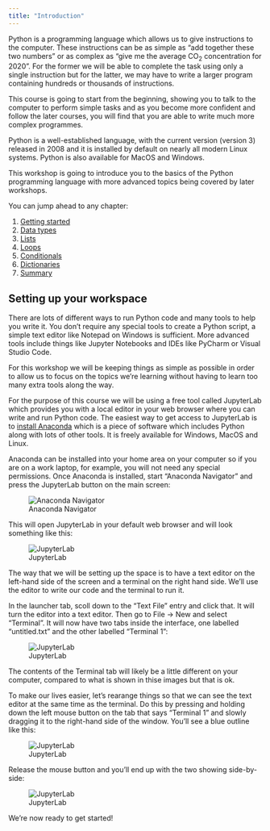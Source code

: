 ```yaml
---
title: "Introduction"
---
```


Python is a programming language which allows us to give instructions to the computer. These instructions can be as simple as "add together these two numbers" or as complex as "give me the average CO<sub>2</sub> concentration for 2020". For the former we will be able to complete the task using only a single instruction but for the latter, we may have to write a larger program containing hundreds or thousands of instructions.

This course is going to start from the beginning, showing you to talk to the computer to perform simple tasks and as you become more confident and follow the later courses, you will find that you are able to write much more complex programmes.

Python is a well-established language, with the current version (version 3) released in 2008 and it is installed by default on nearly all modern Linux systems. Python is also available for MacOS and Windows.

This workshop is going to introduce you to the basics of the Python programming language with more advanced topics being covered by later workshops.

You can jump ahead to any chapter:

1. [Getting started](./pages/01-getting-started.qmd)
2. [Data types](./pages/02-data-types.qmd)
3. [Lists](./pages/03-lists.qmd)
4. [Loops](./pages/04-loops.qmd)
5. [Conditionals](./pages/05-conditionals.qmd)
6. [Dictionaries](./pages/06-dictionaries.qmd)
7. [Summary](./pages/98-summary.qmd)

## Setting up your workspace

There are lots of different ways to run Python code and many tools to help you write it. You don't require any special tools to create a Python script, a simple text editor like Notepad on Windows is sufficient. More advanced tools include things like Jupyter Notebooks and IDEs like PyCharm or Visual Studio Code.

For this workshop we will be keeping things as simple as possible in order to allow us to focus on the topics we're learning without having to learn too many extra tools along the way.

For the purpose of this course we will be using a free tool called JupyterLab which provides you with a local editor in your web browser where you can write and run Python code. The easiest way to get access to JupyterLab is to [install Anaconda](https://www.anaconda.com/products/individual#Downloads) which is a piece of software which includes Python along with lots of other tools. It is freely available for Windows, MacOS and Linux.

Anaconda can be installed into your home area on your computer so if you are on a work laptop, for example, you will not need any special permissions. Once Anaconda is installed, start "Anaconda Navigator" and press the JupyterLab button on the main screen:

![Anaconda Navigator](./assets/navigator.png "Anaconda Navigator")

This will open JupyterLab in your default web browser and will look something like this:

![JupyterLab](./assets/jupyterlab1.png "JupyterLab")

The way that we will be setting up the space is to have a text editor on the left-hand side of the screen and a terminal on the right hand side. We'll use the editor to write our code and the terminal to run it.

In the launcher tab, scoll down to the "Text File" entry and click that. It will turn the editor into a text editor. Then go to File → New and select "Terminal". It will now have two tabs inside the interface, one labelled "untitled.txt" and the other labelled "Terminal 1":

![JupyterLab](./assets/jupyterlab2.png "JupyterLab")

The contents of the Terminal tab will likely be a little different on your computer, compared to what is shown in thise images but that is ok.

To make our lives easier, let's rearange things so that we can see the text editor at the same time as the terminal. Do this by pressing and holding down the left mouse button on the tab that says "Terminal 1" and slowly dragging it to the right-hand side of the window. You'll see a blue outline like this:

![JupyterLab](./assets/jupyterlab3.png "JupyterLab")

Release the mouse button and you'll end up with the two showing side-by-side:

![JupyterLab](./assets/jupyterlab4.png "JupyterLab")

We're now ready to get started!




